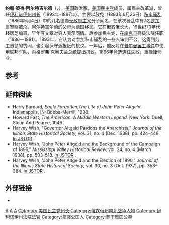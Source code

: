 {{Link style|time=2020-06-16T09:09:50+00:00}}
{{Infobox Governor
|name        = John Peter Altgeld<br/>约翰·彼得·阿尔特吉尔德
|image       = John Peter Altgeld.jpg
|order       = 第20任
|office      = {{link-en|伊利诺伊州州长|Governor of Illinois}}
|term_start  = 1893年1月10日
|term_end    = 1897年1月11日
|lieutenant  = [[约瑟夫·B·吉尔|约瑟夫·B·吉尔]]（Joseph B. Gill）
|predecessor = [[约瑟夫·W·菲弗|约瑟夫·W·菲弗]]（Joseph W. Fifer）
|successor   = [[约翰·莱利·坦纳|约翰·R·坦纳]]（John R. Tanner）
|birth_date  = 1847年12月30日
|birth_place = [[拿骚公国|拿骚公国]][[塞尔特斯_(莱茵兰-普法尔茨)|塞尔特斯]]（Selters） 
|death_date  = 1902年3月12日 (54岁)
|death_place = {{USA}}[[伊利诺伊州|伊利诺伊州]][[乔利埃特_(伊利诺伊州)|乔利埃特]]（Joliet）
|party       = [[美国民主党|民主党]]
|profession  = [[律师|律师]]、[[法官|法官]]
|spouse      = Emma Ford
|footnotes   =
}}
'''约翰·彼得·阿尔特吉尔德'''（{{lang-en|John Peter Altgeld}}，{{bd|1847年|12月30日|1902年|3月12日}}），[[美国|美国]]政治家，[[美国民主党|美国民主党]]成员，属民主改革派，曾任[[:en:Governor_of_Illinois|伊利诺伊州州长]]（1893年-1897年）。主要以赦免（1893年6月26日）[[秣市骚乱|秣市骚乱]]（1886年5月4日）中的几名德裔[[无政府主义|无政府主义]]分子闻名，在该次骚乱中有7名[[芝加哥警察局|芝加哥警察]]被杀。阿尔特吉尔德的父母为[[德国|德国]]移民。它在俄亥俄长大，19世纪70年代移居芝加哥。早年写文章对穷人表示同情。后参加民主党，在[[库克县|库克县]]高级法院任职（1886—1891）。1893年，它认为对参加秣市骚乱的一些人审判不公。这得到劳工首领的赞同，也引起保守派报纸的抗议。一年后，他反对在[[普尔曼罢工事件|普尔曼罢工事件]]中使用联邦军队，向[[格罗弗·克利夫兰|格罗弗·克利夫兰]]总统提出抗议。1896年竞选连任失败，重操律师业。

== 参考 ==
{{1911}}
{{Reflist|2}}

==延伸阅读==

* Harry Barnard, ''Eagle Forgotten:The Life of John Peter Altgeld.'' Indianapolis, IN: Bobbs-Merrill, 1938.
* Howard Fast, ''The American: A Middle Western Legend.'' New York: Duell, Sloan And Pearce, 1946
* Harvey Wish, "Governor Altgeld Pardons the Anarchists," ''Journal of the Illinois State Historical Society,'' vol. 31, no. 4 (Dec. 1938), pp. 424–448. [http://www.jstor.org/stable/40187873 In JSTOR] {{Wayback|url=http://www.jstor.org/stable/40187873 |date=20190920055322 }}.
* Harvey Wish, “John Peter Altgeld and the Background of the Campaign of 1896,” ''Mississippi Valley Historical Review,'' vol. 24, no. 4 (March 1938), pp. 503–518. [http://www.jstor.org/stable/1947044 in JSTOR] {{Wayback|url=http://www.jstor.org/stable/1947044 |date=20191001201914 }}.
* Harvey Wish, "John Peter Altgeld and the Election of 1896," ''Journal of the Illinois State Historical Society,'' vol. 30, no. 3 (Oct. 1937), pp. 353–384. [http://www.jstor.org/stable/40187483 In JSTOR] {{Wayback|url=http://www.jstor.org/stable/40187483 |date=20200828030506 }}.

==外部链接==
*{{Cite Appletons'|wstitle=Altgeld, John Peter|year=1900 |short=x |notaref=x}}

{{s-start}}
{{s-off}}
{{succession box | before = [[约瑟夫·W·菲弗|约瑟夫·W·菲弗]] |title=[[伊利诺伊州州长|伊利诺伊州州长]] | years = 1893–1897 | after = [[约翰·莱利·坦纳|约翰·R·坦纳]]}}
{{s-end}}

{{伊利诺伊州州长}}

{{Authority control}}
[[Category:1847年出生|A]]
[[Category:1902年逝世|A]]
[[Category:伊利诺伊州州长|A]]
[[Category:美国民主党州长|Category:美国民主党州长]]
[[Category:俄亥俄州南北战争人物|Category:俄亥俄州南北战争人物]]
[[Category:伊利诺伊州法院法官|Category:伊利诺伊州法院法官]]
[[Category:拿骚公国人|Category:拿骚公国人]]
[[Category:葬于雅园公墓|Category:葬于雅园公墓]]